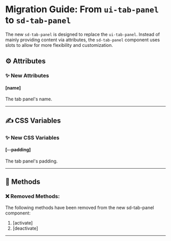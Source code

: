# Migration Guide: From `ui-tab-panel` to `sd-tab-panel`

The new `sd-tab-panel` is designed to replace the `ui-tab-panel`. Instead of mainly providing content via attributes, the `sd-tab-panel` component uses slots to allow for more flexibility and customization.

## ⚙️ Attributes

### ✨ New Attributes

#### [name]

The tab panel's name.

<hr />

## ✍️ CSS Variables

### ✨ New CSS Variables

#### [--padding]

The tab panel's padding.

<hr />

## 🧪 Methods

### ❌ Removed Methods:

The following methods have been removed from the new sd-tab-panel component:

1. [activate]
2. [deactivate]

<hr />
